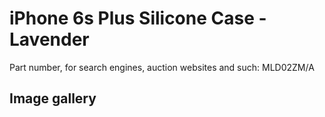 
# iPhone 6s Plus Silicone Case - Lavender

Part number, for search engines, auction websites and such: MLD02ZM/A

## Image gallery

<div style={{ width: '100%', maxWidth: '768px' }}>
<GalleryComponent
    images={[
      {
        original: "/everysource/MLD02.webp",
        thumbnail: "/everypreview/MLD02.webp",
      },
      {
        original: "/everysource/MLD02_AV1_GOLD.webp",
        thumbnail: "/everypreview/MLD02_AV1_GOLD.webp",
      },
      {
        original: "/everysource/MLD02_AV1_SILVER.webp",
        thumbnail: "/everypreview/MLD02_AV1_SILVER.webp",
      },
      {
        original: "/everysource/MLD02_AV1_SPACE_GRAY.webp",
        thumbnail: "/everypreview/MLD02_AV1_SPACE_GRAY.webp",
      }
    ]}
  />
</div>